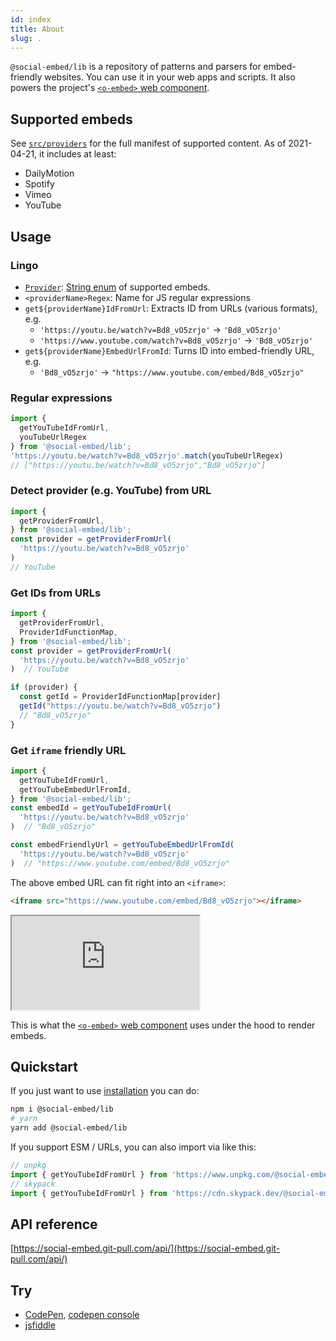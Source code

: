 ```yaml
---
id: index
title: About
slug: .
---
```


`@social-embed/lib` is a repository of patterns and parsers for embed-friendly websites. You can use
it in your web apps and scripts. It also powers the project's [`<o-embed>` web component](../wc/index.mdx).

## Supported embeds

See [`src/providers`](https://github.com/social-embed/social-embed/tree/master/packages/lib/src/providers) for
the full manifest of supported content. As of 2021-04-21, it includes at least:

- DailyMotion
- Spotify
- Vimeo
- YouTube

## Usage

### Lingo

- [`Provider`](https://social-embed.git-pull.com/api/enums/lib.provider.html): [String enum](https://www.typescriptlang.org/docs/handbook/enums.html#string-enums) of supported embeds.
- `<providerName>Regex`: Name for JS regular expressions
- `get${providerName}IdFromUrl`: Extracts ID from URLs (various formats), e.g.
  - `'https://youtu.be/watch?v=Bd8_vO5zrjo'` -> `'Bd8_vO5zrjo'`
  - `'https://www.youtube.com/watch?v=Bd8_vO5zrjo'` -> `'Bd8_vO5zrjo'`
- `get${providerName}EmbedUrlFromId`: Turns ID into embed-friendly URL, e.g.
  - `'Bd8_vO5zrjo'` -> `"https://www.youtube.com/embed/Bd8_vO5zrjo"`

### Regular expressions

```typescript
import {
  getYouTubeIdFromUrl,
  youTubeUrlRegex
} from '@social-embed/lib';
'https://youtu.be/watch?v=Bd8_vO5zrjo'.match(youTubeUrlRegex)
// ["https://youtu.be/watch?v=Bd8_vO5zrjo","Bd8_vO5zrjo"]
```

### Detect provider (e.g. YouTube) from URL

```typescript
import {
  getProviderFromUrl,
} from '@social-embed/lib';
const provider = getProviderFromUrl(
  'https://youtu.be/watch?v=Bd8_vO5zrjo'
)
// YouTube
```

### Get IDs from URLs

```typescript
import {
  getProviderFromUrl,
  ProviderIdFunctionMap,
} from '@social-embed/lib';
const provider = getProviderFromUrl(
  'https://youtu.be/watch?v=Bd8_vO5zrjo'
)  // YouTube

if (provider) {
  const getId = ProviderIdFunctionMap[provider]
  getId("https://youtu.be/watch?v=Bd8_vO5zrjo")
  // "Bd8_vO5zrjo"
}
```

### Get `iframe` friendly URL


```typescript
import {
  getYouTubeIdFromUrl,
  getYouTubeEmbedUrlFromId,
} from '@social-embed/lib';
const embedId = getYouTubeIdFromUrl(
  'https://youtu.be/watch?v=Bd8_vO5zrjo'
)  // "Bd8_vO5zrjo"

const embedFriendlyUrl = getYouTubeEmbedUrlFromId(
  'https://youtu.be/watch?v=Bd8_vO5zrjo'
)  // "https://www.youtube.com/embed/Bd8_vO5zrjo"
```

The above embed URL can fit right into an `<iframe>`:

```html
<iframe src="https://www.youtube.com/embed/Bd8_vO5zrjo"></iframe>
```

<iframe src="https://www.youtube.com/embed/Bd8_vO5zrjo"></iframe>

This is what the [`<o-embed>` web component](../wc/index.mdx) uses under the hood to render embeds.

## Quickstart

If you just want to use [installation](./installation.mdx) you can do:

```bash
npm i @social-embed/lib
# yarn
yarn add @social-embed/lib
```

If you support ESM / URLs, you can also import via like this:

```typescript
// unpkg
import { getYouTubeIdFromUrl } from 'https://www.unpkg.com/@social-embed/lib?module';
// skypack
import { getYouTubeIdFromUrl } from 'https://cdn.skypack.dev/@social-embed/lib';
```

## API reference

[https://social-embed.git-pull.com/api/](https://social-embed.git-pull.com/api/)

## Try

- [CodePen], [codepen console]
- [jsfiddle]

[codepen]: https://codepen.io/attachment/pen/VwPPrNq
[codepen console]: https://codepen.io/attachment/pen/poRRpdp?editors=0010
[jsfiddle]: https://jsfiddle.net/gitpull/pcLagbsm/
